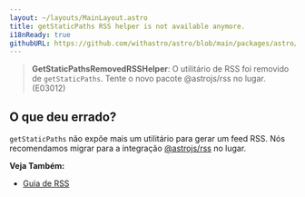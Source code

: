 ```yaml
---
layout: ~/layouts/MainLayout.astro
title: getStaticPaths RSS helper is not available anymore.
i18nReady: true
githubURL: https://github.com/withastro/astro/blob/main/packages/astro/src/core/errors/errors-data.ts
---
```


> **GetStaticPathsRemovedRSSHelper**: O utilitário de RSS foi removido de `getStaticPaths`. Tente o novo pacote @astrojs/rss no lugar. (E03012)

## O que deu errado?

`getStaticPaths` não expõe mais um utilitário para gerar um feed RSS. Nós recomendamos migrar para a integração [@astrojs/rss](/pt-br/guides/rss/#configurando-astrojsrss) no lugar.

**Veja Também:**
-  [Guia de RSS](/pt-br/guides/rss/)


